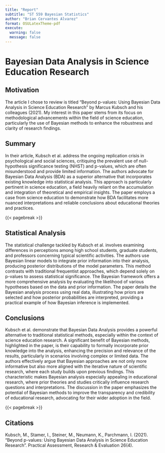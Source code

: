 ```yaml
---
title: "Report"
subtitle: "ST 559 Bayesian Statistics"
author: "Brian Cervantes Alvarez"
format: OSULatexTheme-pdf
execute:
  warning: false
  message: false
---
```

# Bayesian Data Analysis in Science Education Research

## Motivation
The article I chose to review is titled “Beyond p-values: Using Bayesian Data Analysis in Science Education Research” by Marcus Kubsch and his colleagues (2021). My interest in this paper stems from its focus on methodological advancements within the field of science education, particularly the use of Bayesian methods to enhance the robustness and clarity of research findings.

## Summary
In their article, Kubsch et al. address the ongoing replication crisis in psychological and social sciences, critiquing the prevalent use of null-hypothesis significance testing (NHST) and p-values, which are often misunderstood and provide limited information. The authors advocate for Bayesian Data Analysis (BDA) as a superior alternative that incorporates existing knowledge into statistical analysis. This approach is particularly pertinent in science education, a field heavily reliant on the accumulation and integration of theoretical and empirical insights. The paper employs a case from science education to demonstrate how BDA facilitates more nuanced interpretations and reliable conclusions about educational theories and practices.

{{< pagebreak >}}

## Statistical Analysis
The statistical challenge tackled by Kubsch et al. involves examining differences in perceptions among high school students, graduate students, and professors concerning typical scientific activities. The authors use Bayesian linear models to integrate prior information into their analysis, producing posterior distributions of the model parameters. This method contrasts with traditional frequentist approaches, which depend solely on p-values to assess statistical significance. The Bayesian framework offers a more comprehensive analysis by evaluating the likelihood of various hypotheses based on the data and prior information. The paper details the Bayesian analysis process using real data, illustrating how priors are selected and how posterior probabilities are interpreted, providing a practical example of how Bayesian inference is implemented.

## Conclusions
Kubsch et al. demonstrate that Bayesian Data Analysis provides a powerful alternative to traditional statistical methods, especially within the context of science education research. A significant benefit of Bayesian methods, highlighted in the paper, is their capability to formally incorporate prior knowledge into the analysis, enhancing the precision and relevance of the results, particularly in scenarios involving complex or limited data. The authors effectively argue that Bayesian approaches are not only more informative but also more aligned with the iterative nature of scientific research, where each study builds upon previous findings. This characteristic makes Bayesian analysis especially appealing in educational research, where prior theories and studies critically influence research questions and interpretations. The discussion in the paper emphasizes the potential of Bayesian methods to improve the transparency and credibility of educational research, advocating for their wider adoption in the field.

{{< pagebreak >}}

## Citations

Kubsch, M., Stamer, I., Steiner, M., Neumann, K., Parchmann, I. (2021). “Beyond p-values: Using Bayesian Data Analysis in Science Education Research”. Practical Assessment, Research & Evaluation 26(4).